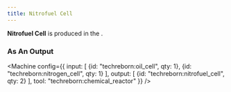 ```yaml
---
title: Nitrofuel Cell
---
```


<ItemImage file="nitrofuel_cell" alt="Nitrofuel Cell" size="200" />

**Nitrofuel Cell** is produced in the <McItem slug="techreborn:chemical_reactor" />.

### As An Output

<Machine config={{
  input: [
    {id: "techreborn:oil_cell", qty: 1},
    {id: "techreborn:nitrogen_cell", qty: 1}
  ],
  output: [
    {id: "techreborn:nitrofuel_cell", qty: 2}
  ],
  tool: "techreborn:chemical_reactor"
}} />
